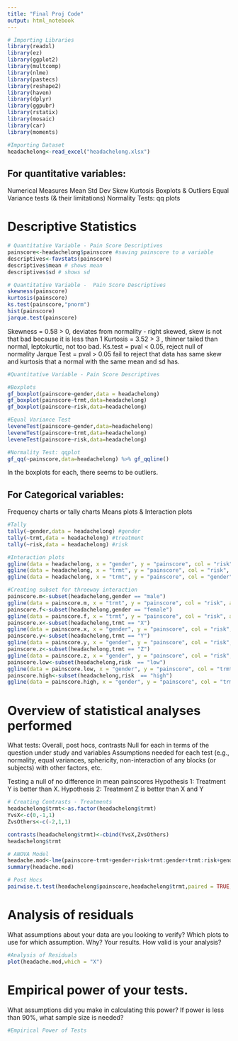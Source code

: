 ```yaml
---
title: "Final Proj Code"
output: html_notebook
---
```


```r
# Importing Libraries 
library(readxl)
library(ez)
library(ggplot2)
library(multcomp)
library(nlme)
library(pastecs)
library(reshape2)
library(haven)
library(dplyr)
library(ggpubr)
library(rstatix)
library(mosaic)
library(car)
library(moments)
```

```r
#Importing Dataset 
headachelong<-read_excel("headachelong.xlsx")
```

## For quantitative variables:
  Numerical Measures
  Mean
  Std Dev
  Skew
  Kurtosis
  Boxplots & Outliers
  Equal Variance tests (& their limitations)
  Normality Tests: qq plots
  
# Descriptive Statistics 
```r
# Quantitative Variable - Pain Score Descriptives 
painscore<-headachelong$painscore #saving painscore to a variable 
descriptives<-favstats(painscore)
descriptives$mean # shows mean 
descriptives$sd # shows sd
```

```r
# Quantitative Variable -  Pain Score Descriptives 
skewness(painscore)
kurtosis(painscore)
ks.test(painscore,"pnorm")
hist(painscore)
jarque.test(painscore)
```
Skewness = 0.58 > 0, deviates from normality - right skewed, skew is not that bad because it is less than 1 
Kurtosis = 3.52 > 3 , thinner tailed than normal, leptokurtic, not too bad. 
Ks.test = pval < 0.05, reject null of normality 
Jarque Test = pval > 0.05 fail to reject that data has same skew and kurtosis that a normal with the same mean and sd has. 

```r
#Quantitative Variable - Pain Score Descriptives 

#Boxplots 
gf_boxplot(painscore~gender,data = headachelong) 
gf_boxplot(painscore~trmt,data=headachelong)
gf_boxplot(painscore~risk,data=headachelong)

#Equal Variance Test 
leveneTest(painscore~gender,data=headachelong)
leveneTest(painscore~trmt,data=headachelong)
leveneTest(painscore~risk,data=headachelong)

#Normality Test: qqplot 
gf_qq(~painscore,data=headachelong) %>% gf_qqline()
```
In the boxplots for each, there seems to be outliers. 


## For Categorical variables:
  Frequency charts or tally charts
  Means plots & Interaction plots
```r
#Tally 
tally(~gender,data = headachelong) #gender
tally(~trmt,data = headachelong) #treatment
tally(~risk,data = headachelong) #risk 

#Interaction plots 
ggline(data = headachelong, x = "gender", y = "painscore", col = "risk", add = c("mean_se"))
ggline(data = headachelong, x = "trmt", y = "painscore", col = "risk", add = c("mean_se"))
ggline(data = headachelong, x = "trmt", y = "painscore", col = "gender", add = c("mean_se"))

#Creating subset for threeway interaction
painscore.m<-subset(headachelong,gender == "male")
ggline(data = painscore.m, x = "trmt", y = "painscore", col = "risk", add = c("mean_se"),main = "Male")
painscore.f<-subset(headachelong,gender == "female")
ggline(data = painscore.f, x = "trmt", y = "painscore", col = "risk", add = c("mean_se"),main = "Female")
painscore.x<-subset(headachelong,trmt == "X")
ggline(data = painscore.x, x = "gender", y = "painscore", col = "risk", add = c("mean_se"), main = "Treatment X")
painscore.y<-subset(headachelong,trmt == "Y")
ggline(data = painscore.y, x = "gender", y = "painscore", col = "risk", add = c("mean_se"), main = "Treatment Y")
painscore.z<-subset(headachelong,trmt == "Z")
ggline(data = painscore.z, x = "gender", y = "painscore", col = "risk", add = c("mean_se"), main = "Treatment Z")
painscore.low<-subset(headachelong,risk  == "low")
ggline(data = painscore.low, x = "gender", y = "painscore", col = "trmt", add = c("mean_se"), main = "Low Risk")
painscore.high<-subset(headachelong,risk  == "high")
ggline(data = painscore.high, x = "gender", y = "painscore", col = "trmt", add = c("mean_se"), main = "High Risk")
```
  
# Overview of statistical analyses performed
  What tests: Overall, post hocs, contrasts
  Null for each in terms of the question under study and variables
  Assumptions needed for each test (e.g., normality, equal variances, sphericity, non-interaction of     any blocks (or subjects) with other factors, etc.

Testing a null of no difference in mean painscores
Hypothesis 1: Treatment Y is better than X. 
Hypothesis 2: Treatment Z is better than X and Y 
```r
# Creating Contrasts - Treatments 
headachelong$trmt<-as.factor(headachelong$trmt)
YvsX<-c(0,-1,1)
ZvsOthers<-c(-2,1,1)

contrasts(headachelong$trmt)<-cbind(YvsX,ZvsOthers)
headachelong$trmt
```

```r
# ANOVA Model
headache.mod<-lme(painscore~trmt+gender+risk+trmt:gender+trmt:risk+gender:risk+trmt:gender:risk,random= ~1|id/gender/risk,data=headachelong,method="ML")
summary(headache.mod)
```

```r
# Post Hocs
pairwise.t.test(headachelong$painscore,headachelong$trmt,paired = TRUE, p.adjust.method = "bonferroni")
```

# Analysis of residuals
What assumptions about your data are you looking to verify?
Which plots to use for which assumption. Why?
Your results.
How valid is your analysis?

```r
#Analysis of Residuals 
plot(headache.mod,which = "X")
```


# Empirical power of your tests. 
  What assumptions did you make in calculating this power?
  If power is less than 90%, what sample size is needed?
  
```r
#Empirical Power of Tests 

```


